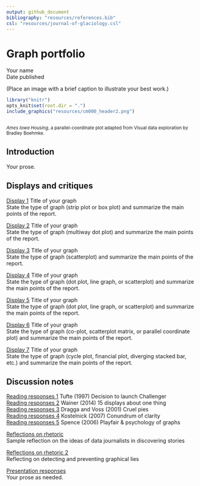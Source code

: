 ```yaml
---
output: github_document
bibliography: "resources/references.bib"
csl: "resources/journal-of-glaciology.csl"
---
```


# Graph portfolio    

Your name    
Date published    


(Place an image with a brief caption to illustrate your best work.)    
```r
library("knitr")
opts_knit$set(root.dir = ".")
include_graphics("resources/cm000_header2.png")
```
<small>
<br>
<i>Ames Iowa Housing</i>, a parallel-coordinate plot adapted from Visual data exploration by Bradley Boehmke. 
</br>
</small>


  


## Introduction

Your prose.   




## Displays and critiques 

[Display 1](reports/d1.md) Title of your graph    
State the type of graph (strip plot or box plot) and summarize the main points of the report.    

[Display 2](reports/d2.md) Title of your graph    
State the type of graph (multiway dot plot) and summarize the main points of the report.    

[Display 3](reports/d3.md) Title of your graph    
State the type of graph (scatterplot) and summarize the main points of the report.    

[Display 4](reports/d4.md) Title of your graph    
State the type of graph (dot plot, line graph, or scatterplot) and summarize the main points of the report.    

[Display 5](reports/d5.md) Title of your graph    
State the type of graph (dot plot, line graph, or scatterplot) and summarize the main points of the report.    

[Display 6](reports/d6.md) Title of your graph    
State the type of graph (co-plot, scatterplot matrix, or parallel coordinate plot) and summarize the main points of the report.    

[Display 7](reports/d7.md) Title of your graph    
State the type of graph (cycle plot, financial plot, diverging stacked bar, etc.) and summarize the main points of the report.    





## Discussion notes 

[Reading responses 1](reports/reading-prompts-1.Rmd) Tufte (1997) Decision to launch Challenger    
[Reading responses 2](reports/reading-prompts-2.Rmd) Wainer (2014) 15 displays about one thing    
[Reading responses 3](reports/reading-prompts-3.Rmd) Dragga and Voss (2001) Cruel pies    
[Reading responses 4](reports/reading-prompts-4.Rmd) Kostelnick (2007) Conundrum of clarity    
[Reading responses 5](reports/reading-prompts-5.Rmd) Spence (2006) Playfair & psychology of graphs      


[Reflections on rhetoric](reports/video-reflection-1.md)    
Sample reflection on the ideas of data journalists in discovering stories  

[Reflections on rhetoric 2](reports/video-reflection-2.md)    
Reflecting on detecting and preventing graphical lies    


[Presentation responses](reports/presentation-prompts.md)    
Your prose as needed.   
